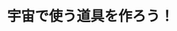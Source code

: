 ﻿---
title: "宇宙で使う道具を作ろう！"
category: "工学院"
vol: 38
interviewee: "松永 三郎 "
url: ""
tags: ["人間","ロボット","宇宙","道具","回収"]
pdf: "38-4.pdf"
career: ""
pdfurl: "38-4/38-4.pdf"
preface: "宇宙、それは人間にとって未開の地です。ここでは故障した人工衛星の回収、修理や宇宙空間で動くロボット、小型人工衛星の開発などの研究を通じて宇宙のさらなる開発を目指しています。"
---
